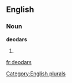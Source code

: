 ==English==

===Noun===
'''deodars'''

# {{plural of|[[deodar]]}}

[[Category:English plurals]]

[[fr:deodars]]